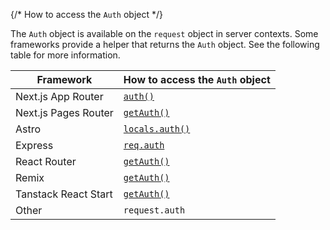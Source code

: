 {/* How to access the `Auth` object */}

The `Auth` object is available on the `request` object in server contexts. Some frameworks provide a helper that returns the `Auth` object. See the following table for more information.

| Framework | How to access the `Auth` object |
| - | - |
| Next.js App Router | [`auth()`](/docs/reference/nextjs/app-router/auth) |
| Next.js Pages Router | [`getAuth()`](/docs/reference/nextjs/pages-router/get-auth) |
| Astro | [`locals.auth()`](/docs/reference/astro/locals#locals-auth) |
| Express | [`req.auth`](/docs/reference/express/overview) |
| React Router | [`getAuth()`](/docs/reference/react-router/get-auth) |
| Remix | [`getAuth()`](/docs/reference/remix/overview#get-auth) |
| Tanstack React Start | [`getAuth()`](/docs/reference/tanstack-react-start/get-auth) |
| Other | `request.auth` |

